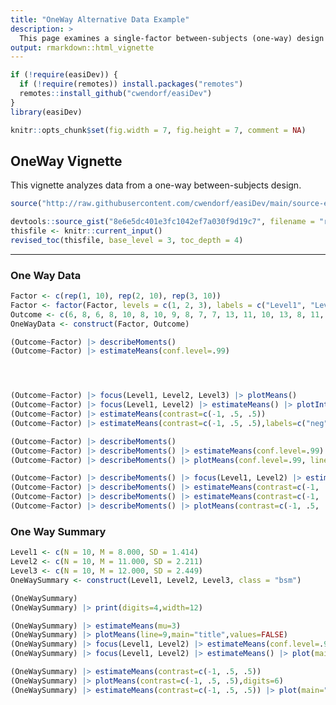 ```yaml
---
title: "OneWay Alternative Data Example"
description: >
  This page examines a single-factor between-subjects (one-way) design using raw data input, focusing on comparisons and contrasts.
output: rmarkdown::html_vignette
---
```


```r
if (!require(easiDev)) {
  if (!require(remotes)) install.packages("remotes")
  remotes::install_github("cwendorf/easiDev")
}
library(easiDev)
```

```r
knitr::opts_chunk$set(fig.width = 7, fig.height = 7, comment = NA)
```

## OneWay Vignette

This vignette analyzes data from a one-way between-subjects design.

```r
source("http://raw.githubusercontent.com/cwendorf/easiDev/main/source-easiDev.R")
```

```r
devtools::source_gist("8e6e5dc401e3fc1042ef7a030f9d19c7", filename = "revised_toc.R")
thisfile <- knitr::current_input()
revised_toc(thisfile, base_level = 3, toc_depth = 4)
```

---

### One Way Data

```r
Factor <- c(rep(1, 10), rep(2, 10), rep(3, 10))
Factor <- factor(Factor, levels = c(1, 2, 3), labels = c("Level1", "Level2", "Level3"))
Outcome <- c(6, 8, 6, 8, 10, 8, 10, 9, 8, 7, 7, 13, 11, 10, 13, 8, 11, 14, 12, 11, 9, 16, 11, 12, 15, 13, 9, 14, 11, 10)
OneWayData <- construct(Factor, Outcome)
```

```r

(Outcome~Factor) |> describeMoments()
(Outcome~Factor) |> estimateMeans(conf.level=.99)




(Outcome~Factor) |> focus(Level1, Level2, Level3) |> plotMeans()
(Outcome~Factor) |> focus(Level1, Level2) |> estimateMeans() |> plotIntervals()
(Outcome~Factor) |> estimateMeans(contrast=c(-1, .5, .5))
(Outcome~Factor) |> estimateMeans(contrast=c(-1, .5, .5),labels=c("neg","pos")) |> plot(main="Cool",digits=1,xlab="time")


```


```r

(Outcome~Factor) |> describeMoments()
(Outcome~Factor) |> describeMoments() |> estimateMeans(conf.level=.99)
(Outcome~Factor) |> describeMoments() |> plotMeans(conf.level=.99, line=9, rope=c(8,10))

(Outcome~Factor) |> describeMoments() |> focus(Level1, Level2) |> estimateMeans() |> plotIntervals()
(Outcome~Factor) |> describeMoments() |> estimateMeans(contrast=c(-1, .5, .5))
(Outcome~Factor) |> describeMoments() |> estimateMeans(contrast=c(-1, .5, .5),labels=c("neg","pos")) |> plot(main="Cool",digits=1,xlab="time")
(Outcome~Factor) |> describeMoments() |> plotMeans(contrast=c(-1, .5, .5), rope=c(-2,2))

```


### One Way Summary

```r
Level1 <- c(N = 10, M = 8.000, SD = 1.414)
Level2 <- c(N = 10, M = 11.000, SD = 2.211)
Level3 <- c(N = 10, M = 12.000, SD = 2.449)
OneWaySummary <- construct(Level1, Level2, Level3, class = "bsm")
```

```r
(OneWaySummary)
(OneWaySummary) |> print(digits=4,width=12)

(OneWaySummary) |> estimateMeans(mu=3)
(OneWaySummary) |> plotMeans(line=9,main="title",values=FALSE)
(OneWaySummary) |> focus(Level1, Level2) |> estimateMeans(conf.level=.99, mu =3)
(OneWaySummary) |> focus(Level1, Level2) |> estimateMeans() |> plot(main="title")

(OneWaySummary) |> estimateMeans(contrast=c(-1, .5, .5))
(OneWaySummary) |> plotMeans(contrast=c(-1, .5, .5),digits=6)
(OneWaySummary) |> estimateMeans(contrast=c(-1, .5, .5)) |> plot(main="title",digits=6)

```

